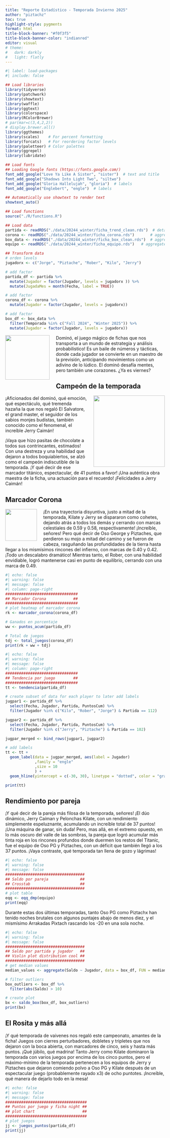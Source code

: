 ```yaml
---
title: "Reporte Estadístico - Temporada Invierno 2025"
author: "piztachz"
toc: true
highlight-style: pygments
format: html
title-block-banner: "#f0f3f5"
title-block-banner-color: "indianred"
editor: visual
# theme:
#   dark: darkly
#   light: flatly
---
```


```r
#| label: load-packages
#| include: false

## Load libraries
library(tidyverse)
library(patchwork)
library(showtext)
library(waffle)
library(ggtext)
library(colorspace)
library(RColorBrewer)
# par(mar=c(3,4,2,2))
# display.brewer.all()
library(ggthemes)
library(scales)    # For percent formatting
library(forcats)   # For reordering factor levels
library(paletteer) # Color palettes
library(ggrepel)
library(lubridate)

## Load fonts
## Loading Google fonts (https://fonts.google.com/)
font_add_google("Love Ya Like A Sister", "sister")  # text and title
font_add_google("Shadows Into Light Two", "siltwo")
font_add_google("Gloria Hallelujah", "gloria")  # labels
font_add_google("Englebert", "engle")  # labels

## Automatically use showtext to render text
showtext_auto()

## Load functions
source("./R/functions.R")

## Load data
partida <- readRDS("./data/20244_winter/ficha_trend_clean.rds")  # detail of partida
corona <- readRDS("./data/20244_winter/ficha_corona.rds")       # aggregate data with total de puntos
box_data <- readRDS("./data/20244_winter/ficha_box_clean.rds")  # aggregate data for jugada i.e. ficha night
equipo <- readRDS("./data/20244_winter/ficha_equipo.rds")   # aggregate data for desempeño de equipo

## Transform data
# orden levels
jugadorx <- c("Jorge", "Piztache", "Rober", "Kilo", "Jerry") 

# add factor
partida_df <- partida %>% 
  mutate(Jugador = factor(Jugador, levels = jugadorx )) %>% 
  mutate(JugadaMes = month(Fecha, label = TRUE))

# add factor
corona_df <- corona %>% 
  mutate(Jugador = factor(Jugador, levels = jugadorx))

# add factor
box_df <- box_data %>%
  filter(Temporada %in% c("Fall 2024", "Winter 2025")) %>% 
  mutate(Jugador = factor(Jugador, levels = jugadorx))


```

![](assets/fichas_mesa.png){style="float:left; margin-right: 20px; margin-bottom: 30px;" fig-alt="Juego de dominó" height=140}
Dominó, el juego mágico de fichas que nos transporta a un mundo de estrategia y análisis probabilistico! Es un baile de números y tácticas, donde cada jugador se convierte en un maestro de la previsión, anticipando movimientos como un adivino de lo lúdico. El dominó desafía mentes, pero también une corazones.  ¿Ya es viernes?



## Campeón de la temporada

![](assets/bulldozer.JPG){style="float:right; margin-left: 20px; margin-bottom: 10px;" fig-alt="Bulldozer poster de cine" width=225}

¡Aficionados del dominó, qué emoción, qué espectáculo, qué tremenda hazaña la que nos regaló El Salvatore, el grand master, el seguidor de los sabios monjes budistas, también conocido como el fenomenal, el increíble Jerry Caimán! 

¡Vaya que hizo pasitas de chocolate a todos sus contrincantes, estimados! Con una destreza y una habilidad que dejaron a todos boquiabiertos, se alzó como el campeón indiscutible de la temporada. ¡Y qué decir de ese marcador titánico, espectacular, de 41 puntos a favor! ¡Una auténtica obra maestra de la ficha, una actuación para el recuerdo! ¡Felicidades a Jerry Caimán!  


## Marcador Corona
![](assets/corona_extra){style="float:left; margin-right: 20px; margin-bottom: 10px;" fig-alt="La cerveza es Corona" height=100}

¡En una trayectoria disyuntiva, justo a mitad de la temporada, Kilate y Jerry se dispararon como cohetes, dejando atrás a todos los demás y cerrando con marcas celestiales de 0.59 y 0.58, respectivamente! ¡Increíble, señores! Pero qué decir de Oso George y Piztaches, que perdieron su mojo a mitad del camino y se fueron de cabeza, rasguñando las profundidades de la tierra hasta llegar a los mismísimos rincones del infierno, con marcas de 0.40 y 0.42. ¡Todo un descalabro dramático! Mientras tanto, el Rober, con una habilidad envidiable, logró mantenerse casi en punto de equilibrio, cerrando con una marca de 0.49.


```r
#| echo: false
#| warning: false
#| message: false
#| column: page-right
################################
## Marcador Corona            ##
################################
# plot heatmap of marcador corona
rk <- marcador_corona(corona_df)

# Ganados en porcentaje
ww <- puntos_acum(partida_df)

# Total de juegos
tdj <- total_juegos(corona_df)
print(rk + ww + tdj)

```



```r
#| echo: false
#| warning: false
#| message: false
#| column: page-right
################################
## Tendencia por juego        ##
################################
tt <- tendencia(partida_df)

# create subset of data for each player to later add labels
jugpar1 <- partida_df %>% 
  select(Fecha, Jugador, Partida, PuntosCum) %>% 
  filter(Jugador %in% c("Kilo", "Rober", "Jorge") & Partida == 112)

jugpar2 <- partida_df %>% 
  select(Fecha, Jugador, Partida, PuntosCum) %>% 
  filter(Jugador %in% c("Jerry", "Piztache") & Partida == 102)

jugpar_merged <- bind_rows(jugpar1, jugpar2)

# add labels
tt <- tt +
  geom_label(data = jugpar_merged, aes(label = Jugador)
             ,family = "engle"
             ,size = 10
             ) +
  geom_hline(yintercept = c(-30, 30), linetype = "dotted", color = "gray")

print(tt)

```


## Rendimiento por pareja
¡Y qué decir de la pareja más filosa de la temporada, señores! ¡El dúo dinámico, Jerry Caíman y Pelonchas Kilate, con un rendimiento simplemente espeluznante, acumulando un increíble total de 37 puntos! ¡Una máquina de ganar, sin duda! Pero, mas allá, en el extremo opuesto, en lo más oscuro del valle de las sombras, la pareja que logró acumular más tinta roja en los rincones profundos donde duermen los restos del Titanic, fue el equipo de Oso PG y Piztaches, con un déficit que también llegó a los 37 puntos. ¡Vaya contraste, qué temporada tan llena de gozo y lágrimas!


```r
#| echo: false
#| warning: false
#| message: false
###################################
## Saldo por pareja              ##
## Crosstab                      ##
###################################
# plot table
eqq <- eqq_dmp(equipo)  
print(eqq)

```

Durante estas dos últimas temporadas, tanto Oso PG como Piztachx han tenido noches brutales con algunos puntajes abajo de menos diez, y el mismísimo Arrakadas Pixtach rascando los -20 en una sola noche.   


```r
#| echo: false
#| warning: false
#| message: false
###################################
## Saldo por partida y jugador   ##
## Violin plot distribution cool ##
###################################
# get median values
median_values <- aggregate(Saldo ~ Jugador, data = box_df, FUN = median)

# filter outliers
box_outliers <- box_df %>% 
  filter(abs(Saldo) > 10)

# create plot
bx <- saldo_box(box_df, box_outliers)
print(bx)

```

## El Rosita y más allá

¡Y qué temporada de vaivenes nos regaló este campeonato, amantes de la ficha! Juegos con cierres perturbadores, dobletes y tripletes que nos dejaron con la boca abierta, con marcadores de cinco, seis y hasta más puntos. ¡Qué júbilo, qué madrina! Tanto Jerry como Kilate dominaron la temporada con varios juegos por encima de los cinco puntos, pero el máximo-mínimo de la temporada pertenecen a los equipos de Jerry y Piztaches que dejaron comiendo polvo a Oso PG y Kilate después de un espectacular juego (probablemente rayado x3) de ocho puntotes.  ¡Increíble, qué manera de dejarlo todo en la mesa!

```r
#| echo: false
#| warning: false
#| message: false
####################################
## Puntos por juego y ficha night ##
## plot chart                     ##
####################################
# plot juegos
jj <- juegos_puntos(partida_df)
print(jj)

```
